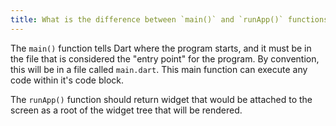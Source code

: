 ```yaml
---
title: What is the difference between `main()` and `runApp()` functions in Flutter?
---
```


The `main()` function tells Dart where the program starts, and it must be in the file that is considered the "entry point" for the program. By convention, this will be in a file called `main.dart`. This main function can execute any code within it's code block.

The `runApp()` function should return widget that would be attached to the screen as a root of the widget tree that will be rendered.
